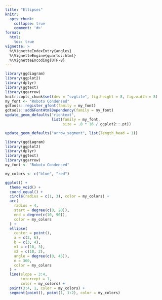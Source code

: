 ```yaml
---
title: "Ellipses"
knitr:
  opts_chunk: 
    collapse: true
    comment: '#>'
format: 
  html:
    toc: true
vignette: >
  %\VignetteIndexEntry{angles}
  %\VignetteEngine{quarto::html}
  %\VignetteEncoding{UTF-8}
---
```


```r
library(ggdiagram)
library(ggplot2)
library(dplyr)
library(ggtext)
library(ggarrow)
knitr::opts_chunk$set(dev = "svglite", fig.height = 8, fig.width = 8)
my_font <- "Roboto Condensed"
gdtools::register_gfont(family = my_font)
gdtools::addGFontHtmlDependency(family = my_font)
update_geom_defaults("richtext",
                     list(family = my_font, 
                          size = .8 * 16 / ggplot2::.pt))

update_geom_defaults("arrow_segment", list(length_head = 1))
```

```r
library(ggdiagram)
library(ggplot2)
library(dplyr)
library(ggtext)
library(ggarrow)
my_font <- "Roboto Condensed"

```


```r
my_colors <- c("blue", "red")

ggplot() +
  theme_void() +
  coord_equal() +
  circle(radius = c(1, 3), color = my_colors) +
  arc(
    radius = 4,
    start = degree(c(0, 20)),
    end = degree(c(10, 90)),
    color = my_colors
  ) +
  ellipse(
    center = point(),
    a = c(2, 6),
    b = c(3, 4),
    m1 = c(10, 3),
    m2 = c(10, 2),
    angle = degree(c(0, 45)),
    n = 360,
    color = my_colors
  ) +
  line(slope = 3:4,
       intercept = 1,
       color = my_colors) +
  point(3:4, 1, color = my_colors) +
  segment(point(), point(1, 1:2), color = my_colors)
  
  

```

